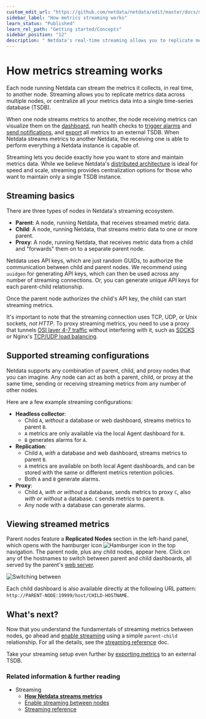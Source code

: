 ```yaml
---
custom_edit_url: "https://github.com/netdata/netdata/edit/master/docs/metrics-storage-management/how-streaming-works.md"
sidebar_label: "How metrics streaming works"
learn_status: "Published"
learn_rel_path: "Getting started/Concepts"
sidebar_position: "12"
description: " Netdata's real-time streaming allows you to replicate metrics data across multiple nodes, or centralize all your metrics data into a single time-series database (TSDB)."
---
```



# How metrics streaming works

Each node running Netdata can stream the metrics it collects, in real time, to another node. Streaming allows you to
replicate metrics data across multiple nodes, or centralize all your metrics data into a single time-series database
(TSDB).

When one node streams metrics to another, the node receiving metrics can visualize them on the
[dashboard](https://github.com/netdata/netdata/blob/master/docs/visualize/interact-dashboards-charts.md), run health checks to [trigger
alarms](/docs/nightly/alerts-and-notifications/view-active-health-alarms) and [send notifications](/docs/nightly/alerts-and-notifications/notify), and
[export](/docs/nightly/exporting-data) all metrics to an external TSDB. When Netdata streams metrics to another
Netdata, the receiving one is able to perform everything a Netdata instance is capable of.

Streaming lets you decide exactly how you want to store and maintain metrics data. While we believe Netdata's
[distributed architecture](/docs/nightly/getting-started/concepts/distributed-data-architecture) is ideal for speed and scale, streaming
provides centralization options for those who want to maintain only a single TSDB instance.

## Streaming basics

There are three types of nodes in Netdata's streaming ecosystem.

- **Parent**: A node, running Netdata, that receives streamed metric data.
- **Child**: A node, running Netdata, that streams metric data to one or more parent.
- **Proxy**: A node, running Netdata, that receives metric data from a child and "forwards" them on to a
  separate parent node.

Netdata uses API keys, which are just random GUIDs, to authorize the communication between child and parent nodes. We
recommend using `uuidgen` for generating API keys, which can then be used across any number of streaming connections.
Or, you can generate unique API keys for each parent-child relationship.

Once the parent node authorizes the child's API key, the child can start streaming metrics.

It's important to note that the streaming connection uses TCP, UDP, or Unix sockets, _not HTTP_. To proxy streaming
metrics, you need to use a proxy that tunnels [OSI layer 4-7
traffic](https://en.wikipedia.org/wiki/OSI_model#Layer_4:_Transport_Layer) without interfering with it, such as
[SOCKS](https://en.wikipedia.org/wiki/SOCKS) or Nginx's [TCP/UDP load
balancing](https://docs.nginx.com/nginx/admin-guide/load-balancer/tcp-udp-load-balancer/).

## Supported streaming configurations

Netdata supports any combination of parent, child, and proxy nodes that you can imagine. Any node can act as both a
parent, child, or proxy at the same time, sending or receiving streaming metrics from any number of other nodes.

Here are a few example streaming configurations:

- **Headless collector**: 
  - Child `A`, _without_ a database or web dashboard, streams metrics to parent `B`.
  - `A` metrics are only available via the local Agent dashboard for `B`.
  - `B` generates alarms for `A`.
- **Replication**: 
  - Child `A`, _with_ a database and web dashboard, streams metrics to parent `B`. 
  - `A` metrics are available on both local Agent dashboards, and can be stored with the same or different metrics
    retention policies.
  - Both `A` and `B` generate alarms.
- **Proxy**:
  - Child `A`, _with or without_ a database, sends metrics to proxy `C`, also _with or without_ a database. `C` sends
    metrics to parent `B`.
  - Any node with a database can generate alarms.

## Viewing streamed metrics

Parent nodes feature a **Replicated Nodes** section in the left-hand panel, which opens with the hamburger icon
![Hamburger icon](https://raw.githubusercontent.com/netdata/netdata-ui/master/src/components/icon/assets/hamburger.svg)
in the top navigation. The parent node, plus any child nodes, appear here. Click on any of the hostnames to switch
between parent and child dashboards, all served by the parent's [web server](/docs/nightly/deployment-in-production/security/web-server).

![Switching between
](https://user-images.githubusercontent.com/1153921/110043346-761ec000-7d04-11eb-8e58-77670ba39161.gif)

Each child dashboard is also available directly at the following URL pattern:
`http://PARENT-NODE:19999/host/CHILD-HOSTNAME`.

## What's next?

Now that you understand the fundamentals of streaming metrics between nodes, go ahead and [enable
streaming](/docs/nightly/deployment-in-production/streaming-and-replication/enable-streaming-between-nodes) using a simple `parent-child` relationship. For all
the details, see the [streaming reference](/docs/nightly/deployment-in-production/streaming-and-replication/streaming-reference) doc.

Take your streaming setup even further by [exporting metrics](/docs/nightly/exporting-data) to an external TSDB.

### Related information & further reading

- Streaming
  - **[How Netdata streams metrics](/docs/nightly/getting-started/concepts/how-metrics-streaming-works)**
  - [Enable streaming between nodes](/docs/nightly/deployment-in-production/streaming-and-replication/enable-streaming-between-nodes)
  - [Streaming reference](/docs/nightly/deployment-in-production/streaming-and-replication/streaming-reference)
